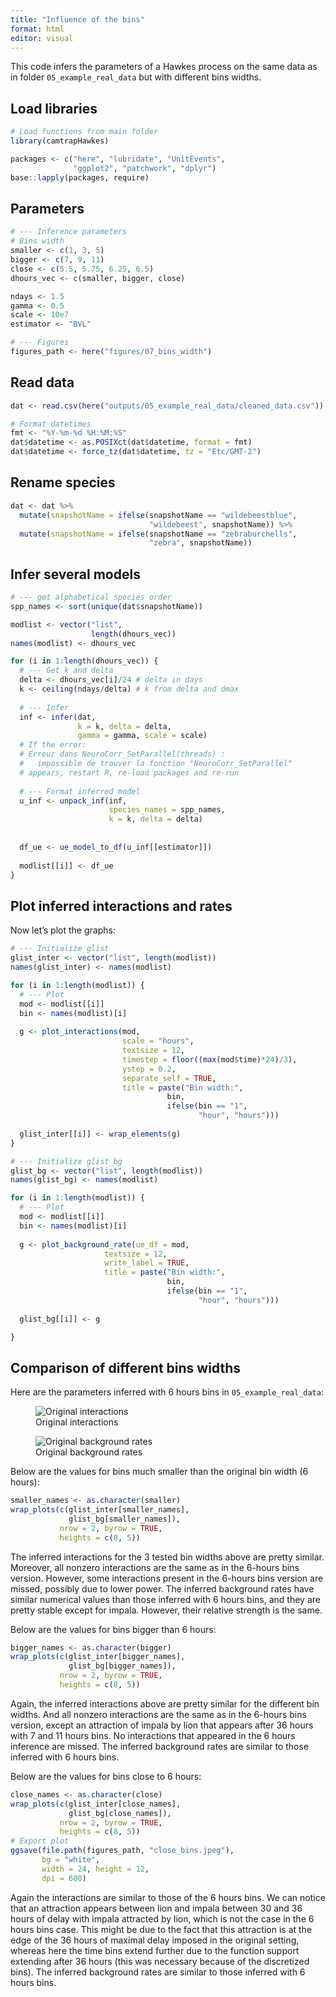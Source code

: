 ```yaml
---
title: "Influence of the bins"
format: html
editor: visual
---
```


This code infers the parameters of a Hawkes process on the same data as in folder `05_example_real_data` but with different bins widths.

## Load libraries

```r
# Load functions from main folder
library(camtrapHawkes)

packages <- c("here", "lubridate", "UnitEvents",
              "ggplot2", "patchwork", "dplyr")
base::lapply(packages, require)

```

## Parameters

```r
# --- Inference parameters
# Bins width
smaller <- c(1, 3, 5)
bigger <- c(7, 9, 11)
close <- c(5.5, 5.75, 6.25, 6.5)
dhours_vec <- c(smaller, bigger, close)

ndays <- 1.5
gamma <- 0.5
scale <- 10e7
estimator <- "BVL"

# --- Figures
figures_path <- here("figures/07_bins_width")
```

## Read data

```r
dat <- read.csv(here("outputs/05_example_real_data/cleaned_data.csv"))

# Format datetimes
fmt <- "%Y-%m-%d %H:%M:%S"
dat$datetime <- as.POSIXct(dat$datetime, format = fmt)
dat$datetime <- force_tz(dat$datetime, tz = "Etc/GMT-2")

```

## Rename species

```r
dat <- dat %>%
  mutate(snapshotName = ifelse(snapshotName == "wildebeestblue", 
                               "wildebeest", snapshotName)) %>%
  mutate(snapshotName = ifelse(snapshotName == "zebraburchells", 
                               "zebra", snapshotName))
```

## Infer several models

```r
# --- get alphabetical species order 
spp_names <- sort(unique(dat$snapshotName))

modlist <- vector("list", 
                  length(dhours_vec))
names(modlist) <- dhours_vec

for (i in 1:length(dhours_vec)) {
  # --- Get k and delta
  delta <- dhours_vec[i]/24 # delta in days
  k <- ceiling(ndays/delta) # k from delta and dmax
  
  # --- Infer
  inf <- infer(dat, 
               k = k, delta = delta,
               gamma = gamma, scale = scale)
  # If the error:
  # Erreur dans NeuroCorr_SetParallel(threads) : 
  #   impossible de trouver la fonction "NeuroCorr_SetParallel"
  # appears, restart R, re-load packages and re-run
  
  # --- Format inferred model
  u_inf <- unpack_inf(inf, 
                      species_names = spp_names, 
                      k = k, delta = delta)
  
  
  df_ue <- ue_model_to_df(u_inf[[estimator]])
  
  modlist[[i]] <- df_ue
}
```

## Plot inferred interactions and rates

Now let's plot the graphs:


```r
# --- Initialize glist
glist_inter <- vector("list", length(modlist))
names(glist_inter) <- names(modlist)

for (i in 1:length(modlist)) {
  # --- Plot
  mod <- modlist[[i]]
  bin <- names(modlist)[i]
  
  g <- plot_interactions(mod,
                         scale = "hours", 
                         textsize = 12,
                         timestep = floor((max(mod$time)*24)/3),
                         ystep = 0.2,
                         separate_self = TRUE,
                         title = paste("Bin width:",
                                   bin,
                                   ifelse(bin == "1",
                                          "hour", "hours")))
  
  glist_inter[[i]] <- wrap_elements(g)
}
```


```r
# --- Initialize glist_bg
glist_bg <- vector("list", length(modlist))
names(glist_bg) <- names(modlist)

for (i in 1:length(modlist)) {
  # --- Plot
  mod <- modlist[[i]]
  bin <- names(modlist)[i]
  
  g <- plot_background_rate(ue_df = mod,
                     textsize = 12,
                     write_label = TRUE,
                     title = paste("Bin width:",
                                   bin,
                                   ifelse(bin == "1",
                                          "hour", "hours")))
  
  glist_bg[[i]] <- g

}
```

## Comparison of different bins widths


Here are the parameters inferred with 6 hours bins in `05_example_real_data`:

![Original interactions](../../figures/05_example_real_data/interactions.jpeg)

![Original background rates](../../figures/05_example_real_data/background_rates.jpeg)


Below are the values for bins much smaller than the original bin width (6 hours):

```r
smaller_names <- as.character(smaller)
wrap_plots(c(glist_inter[smaller_names],
             glist_bg[smaller_names]), 
           nrow = 2, byrow = TRUE,
           heights = c(8, 5))
```

The inferred interactions for the 3 tested bin widths above are pretty similar. Moreover, all nonzero interactions are the same as in the  6-hours bins version. However, some interactions present in the 6-hours bins version are missed, possibly due to lower power.
The inferred background rates have similar numerical values than those inferred with 6 hours bins, and they are pretty stable except for impala. However, their relative strength is the same.


Below are the values for bins bigger than 6 hours:

```r
bigger_names <- as.character(bigger)
wrap_plots(c(glist_inter[bigger_names],
             glist_bg[bigger_names]), 
           nrow = 2, byrow = TRUE,
           heights = c(8, 5))
```

Again, the inferred interactions above are pretty similar for the different bin widths. And all nonzero interactions are the same as in the 6-hours bins version, except an attraction of impala by lion that appears after 36 hours with 7 and 11 hours bins. No interactions that appeared in the 6 hours inference are missed. 
The inferred background rates are similar to those inferred with 6 hours bins.

Below are the values for bins close to 6 hours:

```r
close_names <- as.character(close)
wrap_plots(c(glist_inter[close_names],
             glist_bg[close_names]), 
           nrow = 2, byrow = TRUE,
           heights = c(8, 5))
# Export plot
ggsave(file.path(figures_path, "close_bins.jpeg"),
       bg = "white",
       width = 24, height = 12,
       dpi = 600)
```

Again the interactions are similar to those of the 6 hours bins. We can notice that an attraction appears between lion and impala between 30 and 36 hours of delay with impala attracted by lion, which is not the case in the 6 hours bins case. This might be due to the fact that this attraction is at the edge of the 36 hours of maximal delay imposed in the original setting, whereas here the time bins extend further due to the function support extending after 36 hours (this was necessary because of the discretized bins).
The inferred background rates are similar to those inferred with 6 hours bins.